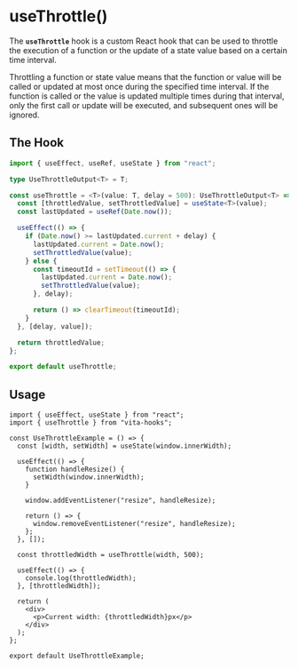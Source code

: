 
<Meta title="hooks/useThrottle" />

# useThrottle()

The **`useThrottle`** hook is a custom React hook that can be used to throttle the execution of a function or the update of a state value based on a certain time interval.

Throttling a function or state value means that the function or value will be called or updated at most once during the specified time interval. If the function is called or the value is updated multiple times during that interval, only the first call or update will be executed, and subsequent ones will be ignored.

## The Hook

```ts
import { useEffect, useRef, useState } from "react";

type UseThrottleOutput<T> = T;

const useThrottle = <T>(value: T, delay = 500): UseThrottleOutput<T> => {
  const [throttledValue, setThrottledValue] = useState<T>(value);
  const lastUpdated = useRef(Date.now());

  useEffect(() => {
    if (Date.now() >= lastUpdated.current + delay) {
      lastUpdated.current = Date.now();
      setThrottledValue(value);
    } else {
      const timeoutId = setTimeout(() => {
        lastUpdated.current = Date.now();
        setThrottledValue(value);
      }, delay);

      return () => clearTimeout(timeoutId);
    }
  }, [delay, value]);

  return throttledValue;
};

export default useThrottle;
```

## Usage

```tsx
import { useEffect, useState } from "react";
import { useThrottle } from "vita-hooks";

const UseThrottleExample = () => {
  const [width, setWidth] = useState(window.innerWidth);

  useEffect(() => {
    function handleResize() {
      setWidth(window.innerWidth);
    }

    window.addEventListener("resize", handleResize);

    return () => {
      window.removeEventListener("resize", handleResize);
    };
  }, []);

  const throttledWidth = useThrottle(width, 500);

  useEffect(() => {
    console.log(throttledWidth);
  }, [throttledWidth]);

  return (
    <div>
      <p>Current width: {throttledWidth}px</p>
    </div>
  );
};

export default UseThrottleExample;
```
